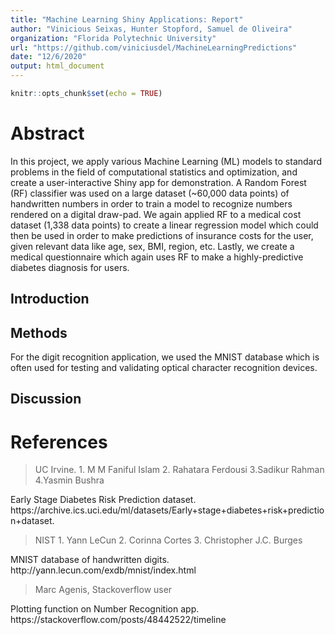 ```yaml
---
title: "Machine Learning Shiny Applications: Report"
author: "Vinicious Seixas, Hunter Stopford, Samuel de Oliveira"
organization: "Florida Polytechnic University"
url: "https://github.com/viniciusdel/MachineLearningPredictions"
date: "12/6/2020"
output: html_document
---
```


```r
knitr::opts_chunk$set(echo = TRUE)
```

# **Abstract**

In this project, we apply various Machine Learning (ML) models to standard problems in the field of computational statistics and optimization, and create a user-interactive Shiny app for demonstration. A Random Forest (RF) classifier was used on a large dataset (~60,000 data points) of handwritten numbers in order to train a model to recognize numbers rendered on a digital draw-pad. We again applied RF to a medical cost dataset (1,338 data points) to create a linear regression model which could then be used in order to make predictions of insurance costs for the user, given relevant data like age, sex, BMI, region, etc. Lastly, we create a medical questionnaire which again uses RF to make a highly-predictive diabetes diagnosis for users. 

## Introduction 



## Methods

For the digit recognition application, we used the MNIST database which is often used for testing and validating optical character recognition devices. 

## Discussion 


# References

> UC Irvine. 
1. M M Faniful Islam
2. Rahatara Ferdousi
3.Sadikur Rahman
4.Yasmin Bushra

Early Stage Diabetes Risk Prediction dataset.
https://archive.ics.uci.edu/ml/datasets/Early+stage+diabetes+risk+prediction+dataset.

>NIST
1. Yann LeCun
2. Corinna Cortes
3. Christopher J.C. Burges

MNIST database of handwritten digits.
http://yann.lecun.com/exdb/mnist/index.html

>Marc Agenis, Stackoverflow user

Plotting function on Number Recognition app.
https://stackoverflow.com/posts/48442522/timeline
